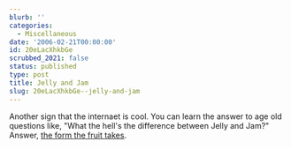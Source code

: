 ```yaml
---
blurb: ''
categories:
  - Miscellaneous
date: '2006-02-21T00:00:00'
id: 20eLacXhkbGe
scrubbed_2021: false
status: published
type: post
title: Jelly and Jam
slug: 20eLacXhkbGe--jelly-and-jam
---
```


Another sign that the internaet is cool. You can learn the answer
to age old questions like, "What the hell's the difference between
Jelly and Jam?" Answer,
[the form the fruit takes](http://home.howstuffworks.com/question84.htm).
